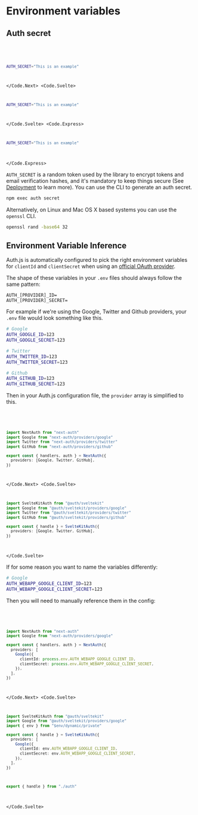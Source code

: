 
# Environment variables

## Auth secret

<Code>
<Code.Next>

```bash filename=".env.local"
AUTH_SECRET="This is an example"
```

</Code.Next>
<Code.Svelte>

```bash filename=".env"
AUTH_SECRET="This is an example"
```

</Code.Svelte>
<Code.Express>

```bash filename=".env"
AUTH_SECRET="This is an example"
```

</Code.Express>
</Code>

`AUTH_SECRET` is a random token used by the library to encrypt tokens and email verification hashes, and it's mandatory to keep things secure (See [Deployment](/getting-started/deployment) to learn more). You can use the CLI to generate an auth secret.

```bash npm2yarn
npm exec auth secret
```

Alternatively, on Linux and Mac OS X based systems you can use the `openssl` CLI.

```bash
openssl rand -base64 32
```

## Environment Variable Inference

Auth.js is automatically configured to pick the right environment variables for `clientId` and `clientSecret` when using an [official OAuth provider](/reference/oauth-providers).

The shape of these variables in your `.env` files should always follow the same pattern:

```
AUTH_[PROVIDER]_ID=
AUTH_[PROVIDER]_SECRET=
```

For example if we're using the Google, Twitter and Github providers, your `.env` file would look something like this.

```bash
# Google
AUTH_GOOGLE_ID=123
AUTH_GOOGLE_SECRET=123

# Twitter
AUTH_TWITTER_ID=123
AUTH_TWITTER_SECRET=123

# Github
AUTH_GITHUB_ID=123
AUTH_GITHUB_SECRET=123
```

Then in your Auth.js configuration file, the `provider` array is simplified to this.

<Code>
<Code.Next>

```ts filename="./auth.ts" {7}
import NextAuth from "next-auth"
import Google from "next-auth/providers/google"
import Twitter from "next-auth/providers/twitter"
import GitHub from "next-auth/providers/github"

export const { handlers, auth } = NextAuth({
  providers: [Google, Twitter, GitHub],
})
```

</Code.Next>
<Code.Svelte>

```ts filename="./auth.ts" {7}
import SvelteKitAuth from "@auth/sveltekit"
import Google from "@auth/sveltekit/providers/google"
import Twitter from "@auth/sveltekit/providers/twitter"
import GitHub from "@auth/sveltekit/providers/github"

export const { handle } = SvelteKitAuth({
  providers: [Google, Twitter, GitHub],
})
```

</Code.Svelte>
</Code>

If for some reason you want to name the variables differently:

```bash
# Google
AUTH_WEBAPP_GOOGLE_CLIENT_ID=123
AUTH_WEBAPP_GOOGLE_CLIENT_SECRET=123
```

Then you will need to manually reference them in the config:

<Code>
<Code.Next>

```ts filename="./auth.ts" {7-8}
import NextAuth from "next-auth"
import Google from "next-auth/providers/google"

export const { handlers, auth } = NextAuth({
  providers: [
    Google({
      clientId: process.env.AUTH_WEBAPP_GOOGLE_CLIENT_ID,
      clientSecret: process.env.AUTH_WEBAPP_GOOGLE_CLIENT_SECRET,
    }),
  ],
})
```

</Code.Next>
<Code.Svelte>

```ts filename="./src/auth.ts" {8-9}
import SvelteKitAuth from "@auth/sveltekit"
import Google from "@auth/sveltekit/providers/google"
import { env } from "$env/dynamic/private"

export const { handle } = SvelteKitAuth({
  providers: [
    Google({
      clientId: env.AUTH_WEBAPP_GOOGLE_CLIENT_ID,
      clientSecret: env.AUTH_WEBAPP_GOOGLE_CLIENT_SECRET,
    }),
  ],
})
```

```ts filename="src/hooks.server.ts"
export { handle } from "./auth"
```

</Code.Svelte>
</Code>
